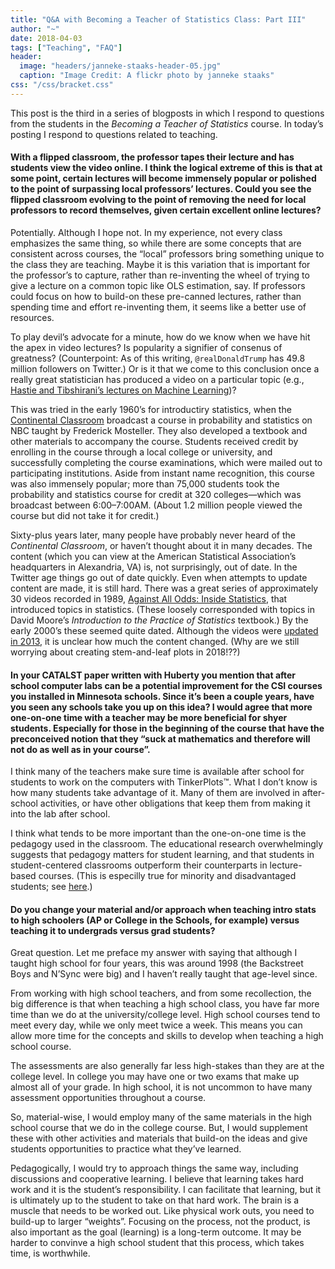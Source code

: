 ```yaml
---
title: "Q&A with Becoming a Teacher of Statistics Class: Part III"
author: "~"
date: 2018-04-03
tags: ["Teaching", "FAQ"]
header:
  image: "headers/janneke-staaks-header-05.jpg"
  caption: "Image Credit: A flickr photo by janneke staaks"
css: "/css/bracket.css"
---
```


This post is the third in a series of blogposts in which I respond to questions from the students in the *Becoming a Teacher of Statistics* course. In today's posting I respond to questions related to teaching.


#### With a flipped classroom, the professor tapes their lecture and has students view the video online. I think the logical extreme of this is that at some point, certain lectures will become immensely popular or polished to the point of surpassing local professors' lectures. Could you see the flipped classroom evolving to the point of removing the need for local professors to record themselves, given certain excellent online lectures?

Potentially. Although I hope not. In my experience, not every class emphasizes the same thing, so while there are some concepts that are consistent across courses, the "local" professors bring something unique to the class they are teaching. Maybe it is this variation that is important for the professor's to capture, rather than re-inventing the wheel of trying to give a lecture on  a common topic like OLS estimation, say. If professors could focus on how to build-on these pre-canned lectures, rather than spending time and effort re-inventing them, it seems like a better use of resources. 

To play devil's advocate for a minute, how do we know when we have hit the apex in video lectures? Is popularity a signifier of consenus of greatness? (Counterpoint: As of this writing, `@realDonaldTrump` has 49.8 million followers on Twitter.) Or is it that we come to this conclusion once a really great statistician has produced a video on a particular topic (e.g., [Hastie and Tibshirani's lectures on Machine Learning](https://lagunita.stanford.edu/courses/HumanitiesSciences/StatLearning/Winter2016/about))? 

This was tried in the early 1960's for introductiry statistics, when the [Continental Classroom](https://en.wikipedia.org/wiki/Continental_Classroom) broadcast a course in probability and statistics on NBC taught by Frederick Mosteller. They also developed a textbook and other materials to accompany the course. Students received credit by enrolling in the course through a local college or university, and successfully completing the course examinations, which were mailed out to participating institutions. Aside from instant name recognition, this course was also immensely popular; more than 75,000 students took the probability and statistics course for credit at 320 colleges&mdash;which was broadcast between 6:00&ndash;7:00AM. (About 1.2 million people viewed the course but did not take it for credit.)

Sixty-plus years later, many people have probably never heard of the *Continental Classroom*, or haven't thought about it in many decades. The content (which you can view at the American Statistical Association's headquarters in Alexandria, VA) is, not surprisingly, out of date. In the Twitter age things go out of date quickly. Even when attempts to update content are made, it is still hard. There was a great series of approximately 30 videos recorded in 1989, [Against All Odds: Inside Statistics](https://www.amazon.com/Against-All-Odds-Statistics-episodes/dp/1559460911), that introduced topics in statistics. (These loosely corresponded with topics in David Moore's *Introduction to the Practice of Statistics* textbook.) By the early 2000's these seemed quite dated. Although the videos were [updated in 2013](https://www.learner.org/courses/againstallodds/unitpages/index.html), it is unclear how much the content changed. (Why are we still worrying about creating stem-and-leaf plots in 2018!??)


#### In your CATALST paper written with Huberty you mention that after school computer labs can be a potential improvement for the CSI courses you installed in Minnesota schools. Since it's been a couple years, have you seen any schools take you up on this idea? I would agree that more one-on-one time with a teacher may be more beneficial for shyer students. Especially for those in the beginning of the course that have the preconceived notion that they "suck at mathematics and therefore will not do as well as in your course".

I think many of the teachers make sure time is available after school for students to work on the computers with TinkerPlots&trade;. What I don't know is how many students take advantage of it. Many of them are involved in after-school activities, or have other obligations that keep them from making it into the lab after school. 

I think what tends to be more important than the one-on-one time is the pedagogy used in the classroom. The educational research overwhelmingly suggests that pedagogy matters for student learning, and that students in student-centered classrooms outperform their counterparts in lecture-based courses. (This is especilly true for minority and disadvantaged students; see [here](https://college.unc.edu/2014/09/02/hoganstudy/).) 


#### Do you change your material and/or approach when teaching intro stats to high schoolers (AP or College in the Schools, for example) versus teaching it to undergrads versus grad students?

Great question. Let me preface my answer with saying that although I taught high school for four years, this was around 1998 (the Backstreet Boys and N'Sync were big) and I haven't really taught that age-level since.

From working with high school teachers, and from some recollection, the big difference is that when teaching a high school class, you have far more time than we do at the university/college level. High school courses tend to meet every day, while we only meet twice a week. This means you can allow more time for the concepts and skills to develop when teaching a high school course. 

The assessments are also generally far less high-stakes than they are at the college level. In college you may have one or two exams that make up almost all of your grade. In high school, it is not uncommon to have many assessment opportunities throughout a course. 

So, material-wise, I would employ many of the same materials in the high school course that we do in the college course. But, I would supplement these with other activities and materials that build-on the ideas and give students opportunities to practice what they've learned.

Pedagogically, I would try to approach things the same way, including discussions and cooperative learning. I believe that learning takes hard work and it is the student's responsibility. I can facilitate that learning, but it is ultimately up to the student to take on that hard work. The brain is a muscle that needs to be worked out. Like physical work outs, you need to build-up to larger "weights". Focusing on the process, not the product, is also important as the goal (learning) is a long-term outcome. It may be harder to convinve a high school student that this process, which takes time, is worthwhile.


